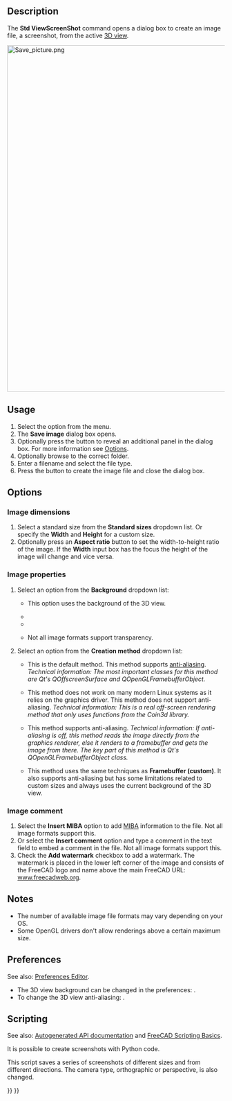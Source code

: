 <languages/>
<translate>

<!--T:18-->
{{Docnav
|[[Std_ViewLoadImage|ViewLoadImage]]
|[[Std_TextDocument|TextDocument]]
|[[Std_Tools_Menu|Std Tools Menu]]
|IconL=Std_ViewLoadImage.svg
|IconR=Std_TextDocument.svg
|IconC=Freecad.svg
}}

<!--T:1-->
{{GuiCommand
|Name=Std ViewScreenShot
|MenuLocation=Tools → Save image...
|Workbenches=All
|SeeAlso=[[Std_Print|Std Print]], [[Std_PrintPdf|Std PrintPdf]], [[Macro_Copy3DViewToClipboard|Macro Copy3DViewToClipboard]], [[Macro_Screen_Wiki|Macro Screen Wiki]], [[Macro_Snip|Macro Snip]]
}}

==Description== <!--T:17-->

<!--T:2-->
The '''Std ViewScreenShot''' command opens a dialog box to create an image file, a screenshot, from the active [[3D_view|3D view]].

</translate>
[[Image:Save_picture.png|800px]]
<translate>
<!--T:19-->
{{Caption|The Save image dialog box after pressing the Extended button}}

==Usage== <!--T:14-->

<!--T:15-->
# Select the {{MenuCommand|Tools → [[Image:Std_ViewScreenShot.svg|16px]] Save image...}} option from the menu.
# The '''Save image''' dialog box opens.
# Optionally press the {{Button|Extended}} button to reveal an additional panel in the dialog box. For more information see [[#Options|Options]].
# Optionally browse to the correct folder.
# Enter a filename and select the file type.
# Press the {{Button|Save}} button to create the image file and close the dialog box.

==Options== <!--T:16-->

===Image dimensions=== <!--T:20-->

<!--T:21-->
# Select a standard size from the '''Standard sizes''' dropdown list. Or specify the '''Width''' and '''Height''' for a custom size.
# Optionally press an '''Aspect ratio''' button to set the width-to-height ratio of the image. If the '''Width''' input box has the focus the height of the image will change and vice versa.

===Image properties=== <!--T:22-->

<!--T:23-->
# Select an option from the '''Background''' dropdown list:
#* {{Value|Current}} This option uses the background of the 3D view.
#* {{Value|White}}
#* {{Value|Black}}
#* {{Value|Transparent}} Not all image formats support transparency.
# Select an option from the '''Creation method''' dropdown list:
#* {{Value|Offscreen (New)}} This is the default method. This method supports [https://en.wikipedia.org/wiki/Multisample_anti-aliasing anti-aliasing]. ''Technical information: The most important classes for this method are Qt's QOffscreenSurface and QOpenGLFramebufferObject.''
#* {{Value|Offscreen (Old)}} This method does not work on many modern Linux systems as it relies on the graphics driver. This method does not support anti-aliasing. ''Technical information: This is a real off-screen rendering method that only uses functions from the Coin3d library.''
#* {{Value|Framebuffer (custom)}} This method supports anti-aliasing. ''Technical information: If anti-aliasing is off, this method reads the image directly from the graphics renderer, else it renders to a framebuffer and gets the image from there. The key part of this method is Qt's QOpenGLFramebufferObject class.''
#* {{Value|Framebuffer (as is)}} This method uses the same techniques as '''Framebuffer (custom)'''. It also supports anti-aliasing but has some limitations related to custom sizes and always uses the current background of the 3D view.

===Image comment=== <!--T:24-->

<!--T:25-->
# Select the '''Insert MIBA''' option to add [http://juergen-riegel.net/Miba/ MIBA] information to the file. Not all image formats support this.
# Or select the '''Insert comment''' option and type a comment in the text field to embed a comment in the file. Not all image formats support this.
# Check the '''Add watermark''' checkbox to add a watermark. The watermark is placed in the lower left corner of the image and consists of the FreeCAD logo and name above the main FreeCAD URL: [https://www.freecadweb.org www.freecadweb.org].

==Notes== <!--T:26-->

<!--T:27-->
* The number of available image file formats may vary depending on your OS.
* Some OpenGL drivers don't allow renderings above a certain maximum size.

==Preferences== <!--T:28-->

<!--T:34-->
See also: [[Preferences_Editor|Preferences Editor]].

<!--T:29-->
* The 3D view background can be changed in the preferences: {{MenuCommand|Edit → Preferences... → Display → Colors → Background color}}.
* To change the 3D view anti-aliasing: {{MenuCommand|Edit → Preferences... → Display → 3D view → Rendering → Anti-Aliasing}}.

==Scripting== <!--T:30-->

<!--T:35-->
See also: [https://freecad.github.io/SourceDoc/ Autogenerated API documentation] and [[FreeCAD_Scripting_Basics|FreeCAD Scripting Basics]].

<!--T:31-->
It is possible to create screenshots with Python code.

</translate>
{{Code|code=
Gui.ActiveDocument.ActiveView.saveImage("D:/temp/test.png", 1656, 783, "Current")
}}
<translate>

<!--T:32-->
This script saves a series of screenshots of different sizes and from different directions. The camera type, orthographic or perspective, is also changed.

</translate>
{{Code|code=
import FreeCADGui as Gui
import Part

out_dir = "D:/temp/"
name = "Blade"
view = Gui.ActiveDocument.ActiveView

# Create images with different Views, Cameras and sizes
for p in ["PerspectiveCamera", "OrthographicCamera"]:
    Gui.SendMsgToActiveView(p)
    for f in ["ViewAxo", "ViewFront", "ViewTop"]:
        Gui.SendMsgToActiveView(f)
        for x, y in [[500, 500], [1000, 3000], [3000, 1000], [3000, 3000], [8000, 8000]]:
            view.saveImage(out_dir + name + "_" + p + "_" + f + "_" + str(x) + "_" + str(y) + ".jpg", x, y, "White")
            view.saveImage(out_dir + name + "_" + p + "_" + f + "_" + str(x) + "_" + str(y) + ".png", x, y, "Transparent")

# Close active document
App.closeDocument(App.ActiveDocument.Name)
}}
<translate>


<!--T:33-->
{{Docnav
|[[Std_ViewLoadImage|ViewLoadImage]]
|[[Std_TextDocument|TextDocument]]
|[[Std_Tools_Menu|Std Tools Menu]]
|IconL=Std_ViewLoadImage.svg
|IconR=Std_TextDocument.svg
|IconC=Freecad.svg
}}

</translate>
{{Std_Base_navi{{#translation:}}}}
{{Userdocnavi{{#translation:}}}}